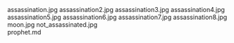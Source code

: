     
<PopImage className="sm:float-right m-auto sm:m-1 sm:ml-4" src={JPG_assassination_jpg} width={384} alt="assassination.jpg">
	assassination.jpg
</PopImage>
<PopImage className="sm:float-left m-auto sm:m-1 sm:mr-4" src={JPG_assassination2_jpg} width={384} alt="assassination2.jpg">
	assassination2.jpg
</PopImage>
<PopImage className="sm:float-right m-auto sm:m-1 sm:ml-4" src={JPG_assassination3_jpg} width={384} alt="assassination3.jpg">
	assassination3.jpg
</PopImage>
<PopImage className="sm:float-left m-auto sm:m-1 sm:mr-4" src={JPG_assassination4_jpg} width={384} alt="assassination4.jpg">
	assassination4.jpg
</PopImage>
<PopImage className="sm:float-right m-auto sm:m-1 sm:ml-4" src={JPG_assassination5_jpg} width={384} alt="assassination5.jpg">
	assassination5.jpg
</PopImage>
<PopImage className="sm:float-left m-auto sm:m-1 sm:mr-4" src={JPG_assassination6_jpg} width={384} alt="assassination6.jpg">
	assassination6.jpg
</PopImage>
<PopImage className="sm:float-right m-auto sm:m-1 sm:ml-4" src={JPG_assassination7_jpg} width={384} alt="assassination7.jpg">
	assassination7.jpg
</PopImage>
<PopImage className="sm:float-left m-auto sm:m-1 sm:mr-4" src={JPG_assassination8_jpg} width={384} alt="assassination8.jpg">
	assassination8.jpg
</PopImage>
<PopImage className="sm:float-right m-auto sm:m-1 sm:ml-4" src={JPG_moon_jpg} width={384} alt="moon.jpg">
	moon.jpg
</PopImage>
<PopImage className="sm:float-left m-auto sm:m-1 sm:mr-4" src={JPG_not_assassinated_jpg} width={384} alt="not_assassinated.jpg">
	not_assassinated.jpg
</PopImage>
<div className="w-full md:max-w-[80rem] float-right italic">
	<MD_prophet_md />
	prophet.md
</div>
